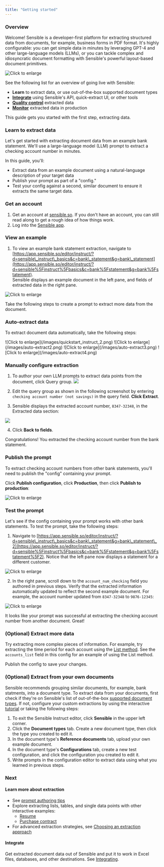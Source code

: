 ```yaml
---
title: "Getting started"
---
```




### Overview

Welcome! Sensible is a developer-first platform for extracting structured data from documents, for example, business forms in PDF format. It's highly configurable: you can get simple data in minutes by leveraging GPT-4 and other large-language models (LLMs), or you can tackle complex and idiosyncratic document formatting with Sensible's powerful layout-based document primitives.

![Click to enlarge](/images/platform.png)

See the following list for an overview of going live with Sensible:

* **Learn** to extract data, or use out-of-the-box supported document types
* [**Integrate**](/welcome/integrating) using Sensible's API, quick-extract UI, or other tools
* [**Quality control**](/best-practices/validating-extractions) extracted data
* [**Monitor**](/best-practices/monitoring-extractions) extracted data in production

This guide gets you started with the first step, extracting data.

### Learn to extract data

Let's get started with extracting document data from an example bank statement. We'll use a large-language model (LLM) prompt to extract a checking account number in minutes.

 In this guide, you'll:

* Extract data from an example document using a natural-language description of your target data
* Publish your prompt as part of a "config."
* Test your config against a second, similar document to ensure it extracts the same target data.

### Get an account

1. Get an account at [sensible.so](https://app.sensible.so/register). If you don't have an account, you can still read along to get a rough idea of how things work.
2. Log into the [Sensible app](https://app.sensible.so/signin/).

### View an example

1. To view an example bank statement extraction, navigate to [https://app.sensible.so/editor/instruct/?d=sensible\_instruct\_basics&c=bank\_statement&g=bank\_statement](https://app.sensible.so/editor/instruct/?d=sensible%5Finstruct%5Fbasics&c=bank%5Fstatement&g=bank%5Fstatement).  
Sensible displays an example document in the left pane, and fields of extracted data in the right pane.

![Click to enlarge](/images/auto-extract1.png)

Take the following steps to create a prompt to extract more data from the document.

### Auto-extract data
To extract document data automatically, take the following steps:

<Steps>
  <Step title="Click Query group:">
   ![Click to enlarge](/images/quickstart_instruct_2.png)
  </Step>
  <Step title="Edit the query group as shown in the following screenshot by entering checking account number (not savings) in the query field. Click Extract.">
![Click to enlarge](/images/auto-extract2.png)


  </Step>
  <Step title="Sensible displays the extracted account number, 8347-32348, in the Extracted data section:">
![Click to enlarge](/images/auto-extract3.png)

  </Step>

  <Step title="Click Back to fields.">
  ![Click to enlarge](/images/auto-extract4.png)

  </Step>
</Steps>


### Manually configure extraction
1. To author your own LLM prompts to extract data points from the document, click Query group.
![](/images/manually-configure1.png)

2. Edit the query group as shown in the following screenshot by entering `checking account number (not savings)` in the query field. **Click Extract**.

3. Sensible displays the extracted account number, `8347-32348`, in the Extracted data section:

![](/images/manually-configure2.png)

4. Click **Back to fields**.

<Check>Congratulations! You extracted the checking account number from the bank statement.</Check>

### Publish the prompt

To extract checking account numbers from other bank statements, you'll need to publish the "config" containing your prompt.

 Click **Publish configuration**, click **Production**, then click **Publish to production**:

![Click to enlarge](/images/quickstart_instruct_10.png)

### Test the prompt

Let's see if the config containing your prompt works with other bank statements. To test the prompt, take the following steps:

1. Navigate to [https://app.sensible.so/editor/instruct/?d=sensible\_instruct\_basics&c=bank\_statement&g=bank\_statement\_2](https://app.sensible.so/editor/instruct/?d=sensible%5Finstruct%5Fbasics&c=bank%5Fstatement&g=bank%5Fstatement%5F2). Notice that the left pane now displays a statement for a different customer.

![Click to enlarge](/images/quickstart_instruct_8.png)

2. In the right pane, scroll down to the `account_num_checking` field you authored in previous steps. Verify that the extracted information automatically updated to reflect the second example document. For example, the account number updated from `8347-32348` to `9876-12345`:

![Click to enlarge](/images/quickstart_instruct_9.png)

It looks like your prompt was successful at extracting the checking account number from another document. Great! 

### (Optional) Extract more data

Try extracting more complex pieces of information. For example, try extracting the time period for each account using the [List method](llm-based-extractions/prompt-tips/list-tips). See the `accounts_list` field in this config for an example of using the List method.

Publish the config to save your changes.


### (Optional) Extract from your own documents

Sensible recommends grouping similar documents, for example, bank statments, into a document type. To extract data from your documents, first check if they're on Sensible's list of out-of-the-box [supported document types](/layout-based-extractions/out-of-the-box-extractions). If not, configure your custom extractions by using the interactive [tutorial](https://app.sensible.so/tutorial/) or taking the following steps:

1. To exit the Sensible Instruct editor, click **Sensible** in the upper left corner.
2. Click the **Document types** tab. Create a new document type, then click the type you created to edit it.
3. In the document type's **Reference documents** tab, upload your own example document.
4. In the document type's **Configurations** tab, create a new test configuration, and click the configuration you created to edit it.
5. Write prompts in the configuration editor to extract data using what you learned in previous steps.

### Next

#### Learn more about extraction

* See [prompt authoring tips](/llm-based-extractions/prompt-tips/overview)
* Explore extracting lists, tables, and single data points with other interactive examples:  
   * [Resume](https://app.sensible.so/editor/instruct/?d=sensible%5Finstruct%5Fbasics&c=resume&g=resume&v=)  
   * [Purchase contract](https://app.sensible.so/editor/instruct/?d=sensible%5Finstruct%5Fbasics&c=contract&g=contract&v=)
* For advanced extraction strategies, see [Choosing an extraction approach](/welcome/choosing-an-extraction-approach)

#### Integrate

Get extracted document data out of Sensible and put it to work in Excel files, databases, and other destinations. See [Integrating](/welcome/integrating).